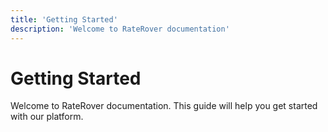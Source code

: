 ```yaml
---
title: 'Getting Started'
description: 'Welcome to RateRover documentation'
---
```


# Getting Started

Welcome to RateRover documentation. This guide will help you get started with our platform. 